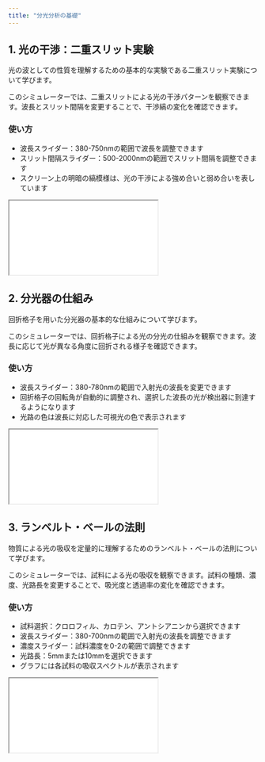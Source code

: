 ```yaml
---
title: "分光分析の基礎"
---
```


```{=html}
<link rel="stylesheet" href="/assets/css/spectro.css">
```

## 1. 光の干渉：二重スリット実験

光の波としての性質を理解するための基本的な実験である二重スリット実験について学びます。

::: {.app-description}
このシミュレーターでは、二重スリットによる光の干渉パターンを観察できます。波長とスリット間隔を変更することで、干渉縞の変化を確認できます。

### 使い方
- 波長スライダー：380-750nmの範囲で波長を調整できます
- スリット間隔スライダー：500-2000nmの範囲でスリット間隔を調整できます
- スクリーン上の明暗の縞模様は、光の干渉による強め合いと弱め合いを表しています
:::

```{=html}
<iframe src="double-slit-html.html" class="spectro-iframe"></iframe>
```

## 2. 分光器の仕組み

回折格子を用いた分光器の基本的な仕組みについて学びます。

::: {.app-description}
このシミュレーターでは、回折格子による光の分光の仕組みを観察できます。波長に応じて光が異なる角度に回折される様子を確認できます。

### 使い方
- 波長スライダー：380-780nmの範囲で入射光の波長を変更できます
- 回折格子の回転角が自動的に調整され、選択した波長の光が検出器に到達するようになります
- 光路の色は波長に対応した可視光の色で表示されます
:::

```{=html}
<iframe src="spectrometer-html.html" class="spectro-iframe"></iframe>
```

## 3. ランベルト・ベールの法則

物質による光の吸収を定量的に理解するためのランベルト・ベールの法則について学びます。

::: {.app-description}
このシミュレーターでは、試料による光の吸収を観察できます。試料の種類、濃度、光路長を変更することで、吸光度と透過率の変化を確認できます。

### 使い方
- 試料選択：クロロフィル、カロテン、アントシアニンから選択できます
- 波長スライダー：380-700nmの範囲で入射光の波長を調整できます
- 濃度スライダー：試料濃度を0-2の範囲で調整できます
- 光路長：5mmまたは10mmを選択できます
- グラフには各試料の吸収スペクトルが表示されます
:::

```{=html}
<iframe src="lambert-beer-plain.html" class="spectro-iframe"></iframe>
```

